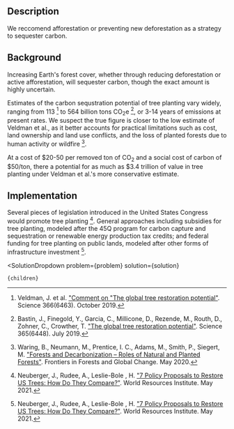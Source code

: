 

## Description

We reccomend afforestation or preventing new deforestation as a strategy to sequester carbon.

## Background
Increasing Earth's forest cover, whether through reducing deforestation or active afforestation, will sequester carbon, though the exact amount is highly uncertain.

Estimates of the carbon sequstration potential of tree planting vary widely, ranging from 113 [^"22"] to 564 billion tons CO<sub>2</sub>e [^"1"], or 3-14 years of emissions at present rates. We suspect the true figure is closer to the low estimate of Veldman et al., as it better accounts for practical limitations such as cost, land ownership and land use conflicts, and the loss of planted forests due to human activity or wildfire [^"23"].

At a cost of $20-50 per removed ton of CO<sub>2</sub> and a social cost of carbon of $50/ton, there a potential for as much as $3.4 trillion of value in tree planting under Veldman et al.'s more conservative estimate.

## Implementation
Several pieces of legislation introduced in the United States Congress would promote tree planting [^"11"]. General approaches including subsidies for tree planting, modeled after the 45Q program for carbon capture and sequestration or renewable energy production tax credits; and federal funding for tree planting on public lands, modeled after other forms of infrastructure investment [^"11"].

[^"1"]: Bastin, J., Finegold, Y., Garcia, C., Millicone, D., Rezende, M., Routh, D., Zohner, C., Crowther, T. ["The global tree restoration potential"](https://science.sciencemag.org/content/365/6448/76.abstract). Science 365(6448). July 2019.

[^"11"]: Neuberger, J., Rudee, A., Leslie-Bole , H. ["7 Policy Proposals to Restore US Trees: How Do They Compare?"](https://www.wri.org/insights/us-policy-trees-natural-infrastructure). World Resources Institute. May 2021.

[^"22"]: Veldman, J. et al. ["Comment on "The global tree restoration potential"](https://science.sciencemag.org/content/366/6463/eaay7976). Science 366(6463). October 2019.

[^"23"]: Waring, B., Neumann, M., Prentice, I. C., Adams, M., Smith, P., Siegert, M. ["Forests and Decarbonization – Roles of Natural and Planted Forests"](https://www.frontiersin.org/articles/10.3389/ffgc.2020.00058/full). Frontiers in Forests and Global Change. May 2020.

  <SolutionDropdown 
    problem={problem} 
    solution={solution}
  >
    {children}
  </SolutionDropdown>